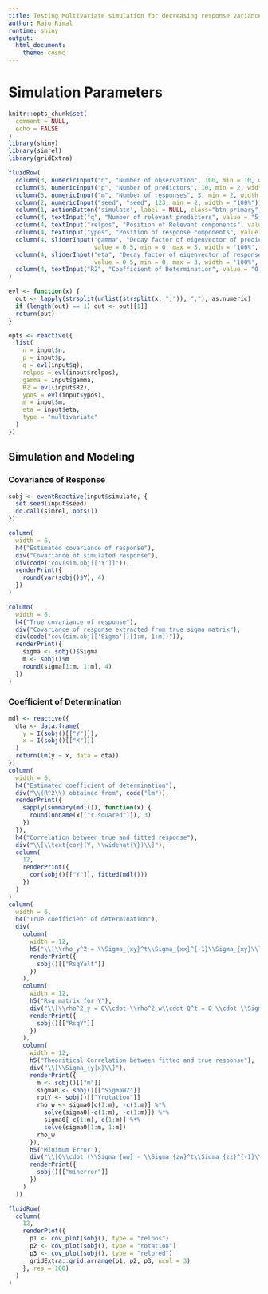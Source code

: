 ```yaml
---
title: Testing Multivariate simulation for decreasing response variance
author: Raju Rimal
runtime: shiny
output: 
  html_document:
    theme: cosmo
---
```


# Simulation Parameters

```r
knitr::opts_chunk$set(
  comment = NULL,
  echo = FALSE
)
library(shiny)
library(simrel)
library(gridExtra)
```

```r
fluidRow(
  column(3, numericInput("n", "Number of observation", 100, min = 10, width = "100%")),
  column(3, numericInput("p", "Number of predictors", 10, min = 2, width = "100%")),
  column(3, numericInput("m", "Number of responses", 3, min = 2, width = "100%")),
  column(2, numericInput("seed", "seed", 123, min = 2, width = "100%")),
  column(1, actionButton('simulate', label = NULL, class="btn-primary", icon = icon("refresh"), width = '100%')),
  column(4, textInput("q", "Number of relevant predictors", value = "5, 4", width = "100%")),
  column(4, textInput("relpos", "Position of Relevant components", value = "1, 2; 3, 4, 6", width = '100%')),
  column(4, textInput("ypos", "Position of response components", value = "1; 2, 3", width = '100%')),
  column(4, sliderInput("gamma", "Decay factor of eigenvector of predictors", 
                        value = 0.5, min = 0, max = 3, width = '100%', step = 0.01)),
  column(4, sliderInput("eta", "Decay factor of eigenvector of response", 
                        value = 0.5, min = 0, max = 3, width = '100%', step = 0.01)),
  column(4, textInput("R2", "Coefficient of Determination", value = "0.7, 0.8", width = '100%'))
)

evl <- function(x) {
  out <- lapply(strsplit(unlist(strsplit(x, ";")), ","), as.numeric)
  if (length(out) == 1) out <- out[[1]]
  return(out)
}

opts <- reactive({
  list(
    n = input$n,
    p = input$p,
    q = evl(input$q),
    relpos = evl(input$relpos),
    gamma = input$gamma,
    R2 = evl(input$R2),
    ypos = evl(input$ypos),
    m = input$m,
    eta = input$eta,
    type = "multivariate"
  )
})
```

## Simulation and Modeling
### Covariance of Response

```r
sobj <- eventReactive(input$simulate, {
  set.seed(input$seed)
  do.call(simrel, opts())
})

column(
  width = 6, 
  h4("Estimated covariance of response"),
  div("Covariance of simulated response"),
  div(code("cov(sim.obj[['Y']]")),
  renderPrint({
    round(var(sobj()$Y), 4)
  })
)

column(
  width = 6, 
  h4("True covariance of response"),
  div("Covariance of response extracted from true sigma matrix"),
  div(code("cov(sim.obj[['Sigma']][1:m, 1:m])")),
  renderPrint({
    sigma <- sobj()$Sigma
    m <- sobj()$m
    round(sigma[1:m, 1:m], 4)
  })
)
```

### Coefficient of Determination
```r
mdl <- reactive({
  dta <- data.frame(
    y = I(sobj()[["Y"]]),
    x = I(sobj()[["X"]])
  )
  return(lm(y ~ x, data = dta))
})
column(
  width = 6,
  h4("Estimated coefficient of determination"),
  div("\\(R^2\\) obtained from", code("lm")),
  renderPrint({
    sapply(summary(mdl()), function(x) {
      round(unname(x[["r.squared"]]), 3)
    })
  }),
  h4("Correlation between true and fitted response"),
  div("\\[\\text{cor}(Y, \\widehat{Y})\\]"),
  column(
    12,
    renderPrint({
      cor(sobj()[["Y"]], fitted(mdl()))
    })
  )
)
column(
  width = 6,
  h4("True coefficient of determination"),
  div(
    column(
      width = 12, 
      h5("\\[\\rho_y^2 = \\Sigma_{xy}^t\\Sigma_{xx}^{-1}\\Sigma_{xy}\\left[\\text{diag(diag(}\\Sigma_{yy}\\text{))}\\right]^{-1}\\]"),
      renderPrint({
        sobj()[["RsqYalt"]]
      })
    ),
    column(
      width = 12,
      h5("Rsq matrix for Y"),
      div("\\[\\rho^2_y = Q\\cdot \\rho^2_w\\cdot Q^t = Q \\cdot \\Sigma_{zw}^t\\Sigma_{zz}^{-1}\\Sigma_{zw}\\Sigma_{ww}^{-1} \\cdot Q^t\\]"),
      renderPrint({
        sobj()[["RsqY"]]
      })
    ),
    column(
      width = 12,
      h5("Theoritical Correlation between fitted and true response"),
      div("\\[\\Sigma_{y|x}\\]"),
      renderPrint({
        m <- sobj()[["m"]]
        sigma0 <- sobj()[["SigmaWZ"]]
        rotY <- sobj()[["Yrotation"]]
        rho_w <- sigma0[c(1:m), -c(1:m)] %*% 
          solve(sigma0[-c(1:m), -c(1:m)]) %*%
          sigma0[-c(1:m), c(1:m)] %*%
          solve(sigma0[1:m, 1:m])
        rho_w
      }),
      h5("Minimum Error"),
      div("\\[Q\\cdot (\\Sigma_{ww} - \\Sigma_{zw}^t\\Sigma_{zz}^{-1}\\Sigma_{zw}\\Sigma_{ww}^{-1}) \\cdot Q^t\\]"),
      renderPrint({
        sobj()[["minerror"]]
      })
    )
  ))
```

<!-- # Covariance Plot -->
```r
fluidRow(
  column(
    12, 
    renderPlot({
      p1 <- cov_plot(sobj(), type = "relpos")
      p2 <- cov_plot(sobj(), type = "rotation")
      p3 <- cov_plot(sobj(), type = "relpred")
      gridExtra::grid.arrange(p1, p2, p3, ncol = 3)
    }, res = 100)
  )
)
```

